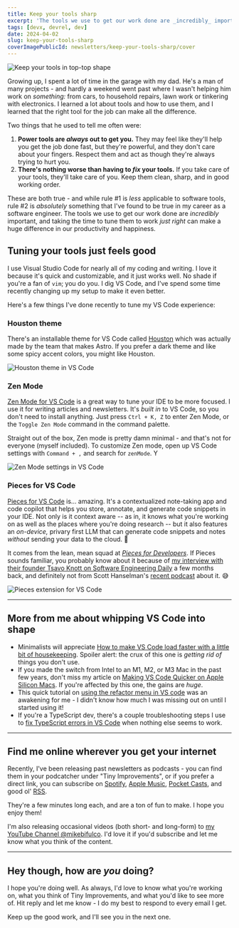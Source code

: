 ```yaml
---
title: Keep your tools sharp
excerpt: 'The tools we use to get our work done are _incredibly_ important, and taking the time to tune them to work _just right_ can make a huge difference in our productivity and happiness.'
tags: [devx, devrel, dev]
date: 2024-04-02
slug: keep-your-tools-sharp
coverImagePublicId: newsletters/keep-your-tools-sharp/cover
---
```


<Image
  publicId="newsletters/keep-your-tools-sharp/cover"
  alt="Keep your tools in top-top shape"
/>

Growing up, I spent a lot of time in the garage with my dad. He's a man of many projects - and hardly a weekend went past where I wasn't helping him work on _something:_ from cars, to household repairs, lawn work or tinkering with electronics. I learned a lot about tools and how to use them, and I learned that the right tool for the job can make all the difference.

Two things that he used to tell me often were:

1. **Power tools are _always_ out to get you.** They may feel like they'll help you get the job done fast, but they're powerful, and they don't care about your fingers. Respect them and act as though they're always trying to hurt you.
2. **There's nothing worse than having to _fix_ your tools.** If you take care of your tools, they'll take care of you. Keep them clean, sharp, and in good working order.

These are both true - and while rule #1 is _less_ applicable to software tools, rule #2 is _absolutely_ something that I've found to be true in my career as a software engineer. The tools we use to get our work done are _incredibly_ important, and taking the time to tune them to work _just right_ can make a huge difference in our productivity and happiness.

## Tuning your tools just feels good

I use Visual Studio Code for nearly all of my coding and writing. I love it because it's quick and customizable, and it just works well. No shade if you're a fan of `vim`; you do you. I dig VS Code, and I've spend some time recently changing up my setup to make it even better.

Here's a few things I've done recently to tune my VS Code experience:

### Houston theme

There's an installable theme for VS Code called [Houston](https://marketplace.visualstudio.com/items?itemName=justusadam.language-houston-theme) which was actually made by the team that makes Astro. If you prefer a dark theme and like some spicy accent colors, you might like Houston.

<Image
  publicId="newsletters/keep-your-tools-sharp/houston-theme"
  alt="Houston theme in VS Code"
  caption="Now that's a delicious-looking theme."
/>

### Zen Mode

[Zen Mode for VS Code](https://code.visualstudio.com/docs/getstarted/userinterface#_zen-mode) is a great way to tune your IDE to be more focused. I use it for writing articles and newsletters. It's _built in_ to VS Code, so you don't need to install anything. Just press `Ctrl + K, Z` to enter Zen Mode, or the `Toggle Zen Mode` command in the command palette.

Straight out of the box, Zen mode is pretty damn minimal - and that's not for everyone (myself included). To customize Zen mode, open up VS Code settings with `Command + ,` and search for `zenMode`. Y

<Image
  publicId="newsletters/keep-your-tools-sharp/zen-mode-settings"
  alt="Zen Mode settings in VS Code"
  caption="I like to use the Center Layout setting for writing articles and newsletters."
/>

### Pieces for VS Code

[Pieces for VS Code](https://marketplace.visualstudio.com/items?itemName=MeshIntelligentTechnologiesInc.pieces-vscode) is... amazing. It's a contextualized note-taking app and code copilot that helps you store, annotate, and generate code snippets in your IDE. Not only is it context aware -- as in, it knows what you're working on as well as the places where you're doing research -- but it also features an _on-device,_ privary first LLM that can generate code snippets and notes _without_ sending your data to the cloud. 🤯

It comes from the lean, mean squad at [_Pieces for Developers_](https://pieces.app/). If Pieces sounds familiar, you probably know about it because of [my interview with their founder Tsavo Knott on Software Engineering Daily](https://softwareengineeringdaily.com/2023/10/25/building-pieces-app-and-the-future-of-developer-productivity-with-tsavo-knott/) a few months back, and definitely not from Scott Hanselman's [recent podcast](https://hanselminutes.com/913/redefining-developer-workflow-with-piecesapps-tsavo-knott) about it. 😅

<Image
  publicId="newsletters/keep-your-tools-sharp/pieces-extension"
  alt="Pieces extension for VS Code"
  caption="Pieces for VS Code is a fantastic use of AI tech."
/>

---

## More from me about whipping VS Code into shape

- Minimalists will appreciate [How to make VS Code load faster with a little bit of housekeeping](https://mikebifulco.com/posts/make-vs-code-load-faster-by-removing-extensions). Spoiler alert: the crux of this one is _getting rid of_ things you don't use.
- If you made the switch from Intel to an M1, M2, or M3 Mac in the past few years, don't miss my article on [Making VS Code Quicker on Apple Silicon Macs](https://mikebifulco.com/posts/make-vs-code-load-faster-mac-apple-silicon). If you're affected by this one, the gains are _huge_.
- This quick tutorial on [using the refactor menu in VS code](https://mikebifulco.com/posts/refactoring-typescript-react-components-vscode) was an awakening for me - I didn't know how much I was missing out on until I started using it!
- If you're a TypeScript dev, there's a couple troubleshooting steps I use to [fix TypeScript errors in VS Code](https://mikebifulco.com/posts/typescript-vscode-error-fix-last-resort) when nothing else seems to work.

---

## Find me online wherever you get your internet

Recently, I've been releasing past newsletters as podcasts - you can find them in your podcatcher under "Tiny Improvements", or if you prefer a direct link, you can subscribe on [Spotify](https://open.spotify.com/show/0H7r0j7q6RXzSie6AbMDwj), [Apple Music](https://podcasts.apple.com/us/podcast/tiny-improvements/id1577037667?uo=4), [Pocket Casts](https://pca.st/itunes/1577037667), and good ol' [RSS](https://feeds.transistor.fm/tiny-improvements).

They're a few minutes long each, and are a ton of fun to make. I hope you enjoy them!

I'm also releasing occasional videos (both short- and long-form) to [my YouTube Channel @mikebifulco](https://youtube.com/@mikebifulco?sub_confirmation=1). I'd love it if you'd subscribe and let me know what you think of the content.

---

## Hey though, how are _you_ doing?

I hope you're doing well. As always, I'd love to know what you're working on, what you think of Tiny Improvements, and what you'd like to see more of. Hit reply and let me know - I do my best to respond to every email I get.

Keep up the good work, and I'll see you in the next one.
